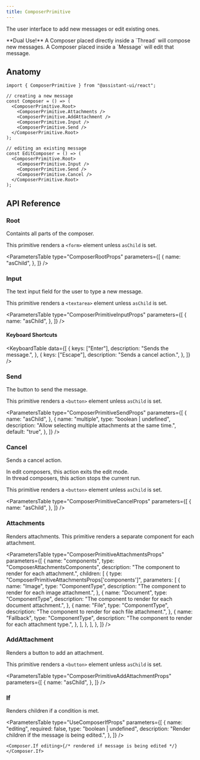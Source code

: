 ```yaml
---
title: ComposerPrimitive
---
```


The user interface to add new messages or edit existing ones.



<Callout>
  **Dual Use!** A Composer placed directly inside a `Thread` will compose new
  messages. A Composer placed inside a `Message` will edit that message.
</Callout>

## Anatomy

```tsx
import { ComposerPrimitive } from "@assistant-ui/react";

// creating a new message
const Composer = () => (
  <ComposerPrimitive.Root>
    <ComposerPrimitive.Attachments />
    <ComposerPrimitive.AddAttachment />
    <ComposerPrimitive.Input />
    <ComposerPrimitive.Send />
  </ComposerPrimitive.Root>
);

// editing an existing message
const EditComposer = () => (
  <ComposerPrimitive.Root>
    <ComposerPrimitive.Input />
    <ComposerPrimitive.Send />
    <ComposerPrimitive.Cancel />
  </ComposerPrimitive.Root>
);
```

## API Reference

### Root

Containts all parts of the composer.

This primitive renders a `<form>` element unless `asChild` is set.

<ParametersTable
  type="ComposerRootProps"
  parameters={[
    {
      name: "asChild",
    },
  ]}
/>

### Input

The text input field for the user to type a new message.

This primitive renders a `<textarea>` element unless `asChild` is set.

<ParametersTable
  type="ComposerPrimitiveInputProps"
  parameters={[
    {
      name: "asChild",
    },
  ]}
/>

#### Keyboard Shortcuts

<KeyboardTable
  data={[
    {
      keys: ["Enter"],
      description: "Sends the message.",
    },
    {
      keys: ["Escape"],
      description: "Sends a cancel action.",
    },
  ]}
/>

### Send

The button to send the message.

This primitive renders a `<button>` element unless `asChild` is set.

<ParametersTable
  type="ComposerPrimitiveSendProps"
  parameters={[
    {
      name: "asChild",
    },
    {
      name: "multiple",
      type: "boolean | undefined",
      description: "Allow selecting multiple attachments at the same time.",
      default: "true",
    },
  ]}
/>

### Cancel

Sends a cancel action.

In edit composers, this action exits the edit mode.  
In thread composers, this action stops the current run.

This primitive renders a `<button>` element unless `asChild` is set.

<ParametersTable
  type="ComposerPrimitiveCancelProps"
  parameters={[
    {
      name: "asChild",
    },
  ]}
/>

### Attachments

Renders attachments. This primitive renders a separate component for each attachment.

<ParametersTable
  type="ComposerPrimitiveAttachmentsProps"
  parameters={[
    {
      name: "components",
      type: "ComposerAttachmentsComponents",
      description: "The component to render for each attachment.",
      children: [
        {
          type: "ComposerPrimitiveAttachmentsProps['components']",
          parameters: [
            {
              name: "Image",
              type: "ComponentType",
              description: "The component to render for each image attachment.",
            },
            {
              name: "Document",
              type: "ComponentType",
              description:
                "The component to render for each document attachment.",
            },
            {
              name: "File",
              type: "ComponentType",
              description: "The component to render for each file attachment.",
            },
            {
              name: "Fallback",
              type: "ComponentType",
              description: "The component to render for each attachment type.",
            },
          ],
        },
      ],
    },
  ]}
/>

### AddAttachment

Renders a button to add an attachment.

This primitive renders a `<button>` element unless `asChild` is set.

<ParametersTable
  type="ComposerPrimitiveAddAttachmentProps"
  parameters={[
    {
      name: "asChild",
    },
  ]}
/>

### If

Renders children if a condition is met.

<ParametersTable
  type="UseComposerIfProps"
  parameters={[
    {
      name: "editing",
      required: false,
      type: "boolean | undefined",
      description: "Render children if the message is being edited.",
    },
  ]}
/>

```tsx
<Composer.If editing>{/* rendered if message is being edited */}</Composer.If>
```
